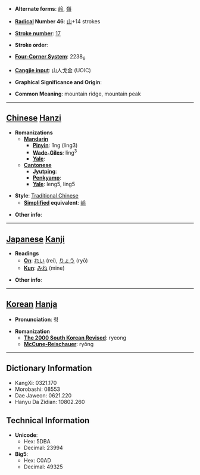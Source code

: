 * '''Alternate forms''': [[岭]], [[嶺]]

* '''[[Wiktionary:Chinese radical index| Radical]] Number 46''': [[Wiktionary:Chinese radical index 山|山]]+14 strokes

* '''[[Wiktionary:Chinese total strokes index|Stroke number]]''': [[Wiktionary:Chinese total strokes index 17|17]]

* '''Stroke order''': 

* '''[[Wiktionary:Chinese four corner index|Four-Corner System]]''': 2238<sub>6</sub>

* '''[[Wiktionary:Chinese Cangjie index|Cangjie input]]''': 山人戈金 (UOIC)

* '''Graphical Significance and Origin''': 

* '''Common Meaning''': mountain ridge, mountain peak

----

== [[Chinese]] [[Hanzi]] ==

* '''Romanizations'''
** '''[[Mandarin]]'''
*** '''[[Pinyin]]''': lǐng (ling3)
*** '''[[Wade-Giles]]''': ling<sup>3</sup>
*** '''[[Yale]]''': 
** '''[[Cantonese]]'''
*** '''[[Jyutping]]''':
*** '''[[Penkyamp]]''': 
*** '''[[Yale]]''': leng5, ling5

* '''Style''': [[Traditional Chinese]] 
** '''[[Simplified Chinese|Simplified]] equivalent''': [[岭]]

* '''Other info''': 

----

== [[Japanese]] [[Kanji]] ==

* '''Readings'''
** '''[[On]]''': [[れい]] (rei), [[りょう]] (ryō)
** '''[[Kun]]''': [[みね]] (mine)

* '''Other info''':  

----

== [[Korean]] [[Hanja]] ==

* '''Pronunciation''': 령

* '''Romanization'''
** '''[[The 2000 South Korean Revised Romanization|The 2000 South Korean Revised]]''': ryeong
** '''[[McCune-Reischauer]]''': ryŏng

----

== Dictionary Information ==

* KangXi: 0321.170
* Morobashi: 08553
* Dae Jaweon: 0621.220
* Hanyu Da Zidian: 10802.260

== Technical Information ==

* '''Unicode''':
** Hex: 5DBA
** Decimal: 23994
* '''Big5''':
** Hex: C0AD
** Decimal: 49325
